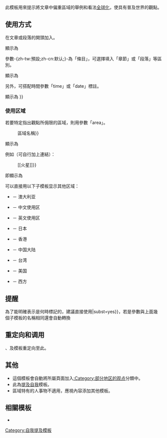 <noinclude>{{template doc page viewed directly}}</noinclude>
{{Twinkle standard installation}}
<!-- 在本行下編輯模板說明 -->

此模板用來提示將文章中偏重區域的舉例和看法[[全球化]]，使具有普及世界的觀點。

== 使用方式 ==
在文章或段落的開頭加入。
: {{tlc|Globalize}}
顯示為
{{Globalize}}

參數-{zh-tw:預設;zh-cn:默认;}-為「條目」，可選擇填入「章節」或「段落」等區別。
: {{tlc|Globalize|章節}}

顯示為
{{Globalize|章節}}

另外，可搭配時間參數「time」或「date」標註。

: {{tlc|Globalize|2=<nowiki>time={{subst:#time:c}}</nowiki>}}
顯示為
{{Globalize|time={{#time:c}}}}
=== 使用区域 ===

若要特定指出觀點所侷限的區域，則用參數「area」。
: {{tlc|Globalize|area{{=}}區域名稱}}
顯示為
{{Globalize|area=區域名稱}}

例如（可自行加上連結）：
: {{tlc|Globalize|章節|area{{=}}<nowiki>[[</nowiki>火星<nowiki>]]</nowiki>}}

即顯示為
{{Globalize|章節|area=[[火星]]}}

可以直接用以下子模板显示其他区域：
* {{tl|Globalize/Australia}} － 澳大利亚
* {{tl|Globalize/Chinese}} － 中文使用区
* {{tl|Globalize/English}} － 英文使用区
* {{tl|Globalize/Japan}} － 日本
* {{tl|Globalize/Hong Kong}} － 香港
* {{tl|Globalize/Mainland China}} － 中国大陆
* {{tl|Globalize/Taiwan}} － 台湾
* {{tl|Globalize/US}} － 美国
* {{tl|Globalize/West}} － 西方
== 提醒 ==
為了能明確表示是何時標記的，建議直接使用{{tlx|Globalize/auto|章節|area{{=}}|subst=yes}}，若是{{code|area}}參數與上面幾個子模板的名稱相同還會自動轉換
==重定向和调用==
{{tl|Wwv}}、{{tl|世界观}}及{{tl|世界性}}模板重定向至此。

== 其他 ==
*這個模板會自動將所屬頁面加入[[:Category:部分地区的观点]]分類中。
*此為[[Category:自我提及模板]][[Wikipedia:避免自我提及|提及自我]]模板。
*區域特有的人事物不適用，應視內容添加其他模板。

== 相關模板 ==
*{{tl|POV}}

<includeonly>
<!-- 本行下加入模板的分類 -->
[[Category:維基百科維護模板|{{PAGENAME}}]]
</includeonly>